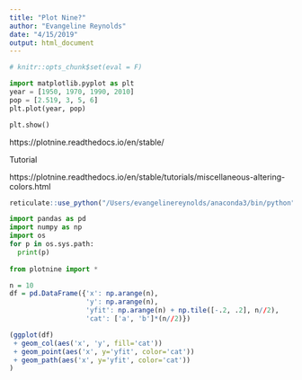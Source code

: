 ```yaml
---
title: "Plot Nine?"
author: "Evangeline Reynolds"
date: "4/15/2019"
output: html_document
---
```



```r
# knitr::opts_chunk$set(eval = F)
```



```python
import matplotlib.pyplot as plt
year = [1950, 1970, 1990, 2010]
pop = [2.519, 3, 5, 6]
plt.plot(year, pop)

plt.show()
```



https://plotnine.readthedocs.io/en/stable/

Tutorial

https://plotnine.readthedocs.io/en/stable/tutorials/miscellaneous-altering-colors.html

```r
reticulate::use_python("/Users/evangelinereynolds/anaconda3/bin/python", required = T)
```


```python
import pandas as pd
import numpy as np
import os
for p in os.sys.path:
  print(p)
  
from plotnine import *  
```

```r
n = 10
df = pd.DataFrame({'x': np.arange(n),
                   'y': np.arange(n),
                   'yfit': np.arange(n) + np.tile([-.2, .2], n//2),
                   'cat': ['a', 'b']*(n//2)})

(ggplot(df)
 + geom_col(aes('x', 'y', fill='cat'))
 + geom_point(aes('x', y='yfit', color='cat'))
 + geom_path(aes('x', y='yfit', color='cat'))
)
```





